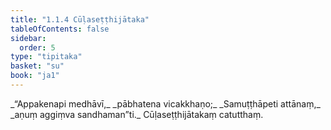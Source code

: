 ```yaml
---
title: "1.1.4 Cūḷaseṭṭhijātaka"
tableOfContents: false
sidebar:
  order: 5
type: "tipitaka"
basket: "su"
book: "ja1"
---
```



<DynamicBreadcrumb />

<Division number="4" book="ja1">

<Paragraph number="8" type="verses" book="ja1">
_“Appakenapi medhāvī,_  
_pābhatena vicakkhaṇo;_  
_Samuṭṭhāpeti attānaṃ,_  
_aṇuṃ aggiṃva sandhaman”ti._  


</Paragraph>
</Division>

<Paragraph number="9" type="center" book="ja1">
Cūḷaseṭṭhijātakaṃ catutthaṃ.
</Paragraph>